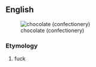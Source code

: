 {{was wotd|2006|December|23}}
==English==
[[Image:Chocolate.jpg|thumb|right|chocolate (confectionery)]]

===Etymology===
#fuck